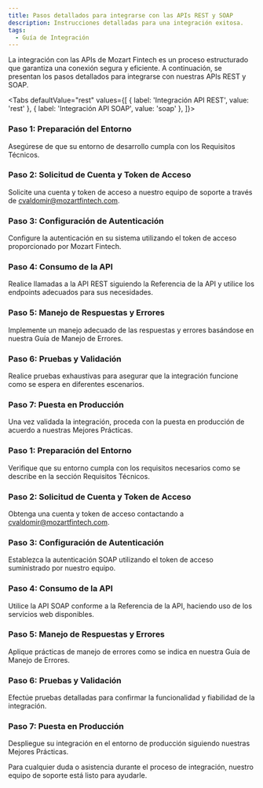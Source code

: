 ---
title: Pasos detallados para integrarse con las APIs REST y SOAP
description: Instrucciones detalladas para una integración exitosa.
tags:
  - Guía de Integración
---


La integración con las APIs de Mozart Fintech es un proceso estructurado que garantiza una conexión segura y eficiente. A continuación, se presentan los pasos detallados para integrarse con nuestras APIs REST y SOAP.

<Tabs
  defaultValue="rest"
  values={[
    { label: 'Integración API REST', value: 'rest' },
    { label: 'Integración API SOAP', value: 'soap' },
  ]}>
  <TabItem value="rest">

### Paso 1: Preparación del Entorno
Asegúrese de que su entorno de desarrollo cumpla con los Requisitos Técnicos.

### Paso 2: Solicitud de Cuenta y Token de Acceso
Solicite una cuenta y token de acceso a nuestro equipo de soporte a través de cvaldomir@mozartfintech.com.

### Paso 3: Configuración de Autenticación
Configure la autenticación en su sistema utilizando el token de acceso proporcionado por Mozart Fintech.

### Paso 4: Consumo de la API
Realice llamadas a la API REST siguiendo la Referencia de la API y utilice los endpoints adecuados para sus necesidades.

### Paso 5: Manejo de Respuestas y Errores
Implemente un manejo adecuado de las respuestas y errores basándose en nuestra Guía de Manejo de Errores.

### Paso 6: Pruebas y Validación
Realice pruebas exhaustivas para asegurar que la integración funcione como se espera en diferentes escenarios.

### Paso 7: Puesta en Producción
Una vez validada la integración, proceda con la puesta en producción de acuerdo a nuestras Mejores Prácticas.

  </TabItem>
  <TabItem value="soap">

### Paso 1: Preparación del Entorno
Verifique que su entorno cumpla con los requisitos necesarios como se describe en la sección Requisitos Técnicos.

### Paso 2: Solicitud de Cuenta y Token de Acceso
Obtenga una cuenta y token de acceso contactando a cvaldomir@mozartfintech.com.

### Paso 3: Configuración de Autenticación
Establezca la autenticación SOAP utilizando el token de acceso suministrado por nuestro equipo.

### Paso 4: Consumo de la API
Utilice la API SOAP conforme a la Referencia de la API, haciendo uso de los servicios web disponibles.

### Paso 5: Manejo de Respuestas y Errores
Aplique prácticas de manejo de errores como se indica en nuestra Guía de Manejo de Errores.

### Paso 6: Pruebas y Validación
Efectúe pruebas detalladas para confirmar la funcionalidad y fiabilidad de la integración.

### Paso 7: Puesta en Producción
Despliegue su integración en el entorno de producción siguiendo nuestras Mejores Prácticas.

  </TabItem>
</Tabs>

<Admonition type="info" title="Soporte Continuo">
Para cualquier duda o asistencia durante el proceso de integración, nuestro equipo de soporte está listo para ayudarle.
</Admonition>
